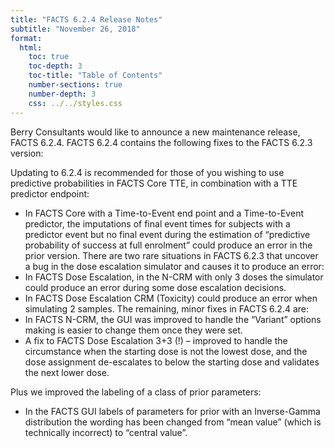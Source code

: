 ```yaml
---
title: "FACTS 6.2.4 Release Notes"
subtitle: "November 26, 2018"
format: 
  html:
    toc: true
    toc-depth: 3
    toc-title: "Table of Contents"
    number-sections: true
    number-depth: 3
    css: ../../styles.css
---
```


Berry Consultants would like to announce a new maintenance release, FACTS 6.2.4. FACTS 6.2.4 contains the following fixes to the FACTS 6.2.3 version:

Updating to 6.2.4 is recommended for those of you wishing to use predictive probabilities in FACTS Core TTE, in combination with a TTE predictor endpoint:

-   In FACTS Core with a Time-to-Event end point and a Time-to-Event predictor, the imputations of final event times for subjects with a predictor event but no final event during the estimation of “predictive probability of success at full enrolment” could produce an error in the prior version. There are two rare situations in FACTS 6.2.3 that uncover a bug in the dose escalation simulator and causes it to produce an error:
-   In FACTS Dose Escalation, in the N-CRM with only 3 doses the simulator could produce an error during some dose escalation decisions.
-   In FACTS Dose Escalation CRM (Toxicity) could produce an error when simulating 2 samples. The remaining, minor fixes in FACTS 6.2.4 are:
-   In FACTS N-CRM, the GUI was improved to handle the “Variant” options making is easier to change them once they were set.
-   A fix to FACTS Dose Escalation 3+3 (!) – improved to handle the circumstance when the starting dose is not the lowest dose, and the dose assignment de-escalates to below the starting dose and validates the next lower dose.

Plus we improved the labeling of a class of prior parameters:

-   In the FACTS GUI labels of parameters for prior with an Inverse-Gamma distribution the wording has been changed from “mean value” (which is technically incorrect) to “central value”.

